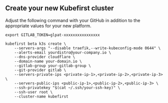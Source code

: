 
## Create your new Kubefirst cluster

Adjust the following command with your GitHub in addition to the appropriate values for your new platform.

```shell
export GITLAB_TOKEN=glpat-xxxxxxxxxxxxxxxx

kubefirst beta k3s create \
    --servers-args "--disable traefik,--write-kubeconfig-mode 0644" \
    --alerts-email yourdistro@your-company.io \
    --dns-provider cloudflare \
    --domain-name your-domain.io \
    --gitlab-group your-gitlab-group \
    --git-provider gitlab \
    --servers-private-ips <private-ip-1>,<private-ip-2>,<private-ip-3> \
    --servers-public-ips <public-ip-1>,<public-ip-2>,<public-ip-3> \
    --ssh-privatekey "$(cat ~/.ssh/your-ssh-key)" \
    --ssh-user root \
    --cluster-name kubefirst
```

<CloudflareDNS />
